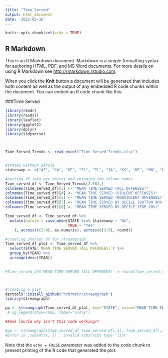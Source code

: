 ```yaml
---
title: "Time_Served"
output: html_document
date: '2022-05-16'
---
```


```r
knitr::opts_chunk$set(echo = TRUE)
```

## R Markdown

This is an R Markdown document. Markdown is a simple formatting syntax for authoring HTML, PDF, and MS Word documents. For more details on using R Markdown see <http://rmarkdown.rstudio.com>.

When you click the **Knit** button a document will be generated that includes both content as well as the output of any embedded R code chunks within the document. You can embed an R code chunk like this:

###Time Served


```r
library(readr)
library(readxl)
library(leaflet)
library(ggplot2)
library(dplyr)
library(tidyverse)



Time_Served_Trends <- read_excel("Time Served Trends.xlsx")


#states without parole
stateswop <- c("AZ", "CA", "DE", "FL", "IL", "IA", "KS", "ME", "MN", "NM", "NC", "OH", "OR", "VA", "WA", "WI")

#putting df into new object and changing the column names
Time_served_df <- Time_Served_Trends[2:582,]
colnames(Time_served_df)[3] <- "MEAN TIME SERVED (ALL OFFENSES)"
colnames(Time_served_df)[4] <- "MEAN TIME SERVED (VIOLENT OFFENSES)"
colnames(Time_served_df)[5] <- "MEAN TIME SERVED (NONVIOLENT OFFENSES)"
colnames(Time_served_df)[7] <- "MEAN TIME SERVED BY DECILE (BOTTOM 90%)"
colnames(Time_served_df)[8] <- "MEAN TIME SERVED BY DECILE (TOP 10%)"

Time_served_df <- Time_served_df %>%
  mutate(parole = case_when(STATE %in% stateswop ~ "No",
                            TRUE ~ "Yes"
    ), across(c(3:8), as.numeric), across(c(3:8), round))

#creating shorter df for streamgraph
Time_served_df_plot <- Time_served_df %>%
  select(STATE:`MEAN TIME SERVED (ALL OFFENSES)`) %>%
  group_by(YEAR) %>%
  arrange(desc(YEAR))
    

#Time_served_df$`MEAN TIME SERVED (ALL OFFENSES)` = round(Time_served_df$`MEAN TIME SERVED (ALL OFFENSES)`, 2)) #across to do it to multiple, ask laurie if you can specifiy digits in across rfunction, wasn't able to 



#creating a plot
devtools::install_github("hrbrmstr/streamgraph")
library(streamgraph)

pp <- streamgraph(Time_served_df_plot, key="STATE", value="MEAN TIME SERVED (ALL OFFENSES)", date="YEAR", height="300px", width="1000px")
 # sg_legend(show=TRUE, label="STATE")

##ask laurie why isn't this code working?? 

#pp <- streamgraph(Time_served_df,Time_served_df[,1], Time_served_df[,3],Time_served_df[,2], height="300px", width="1000px")
#Error in .subset(x, j) : invalid subscript type 'list'


```


Note that the `echo = FALSE` parameter was added to the code chunk to prevent printing of the R code that generated the plot.
